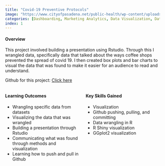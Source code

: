 ```yaml
---
title: "Covid-19 Preventive Protocols"
image: "https://www.cityofpasadena.net/public-health/wp-content/uploads/sites/32/Image-of-COVID-19-Virus-full.jpg"
categories: [Dashboarding, Marketing Analytics, Data Visualization, Data Wrangling, Customer Surveys]
index: 1
---
```


#### **Overview**  
This project involved building a presentation using Rstudio. Through this I wrangled data, specifically data that talked about the ways coffee shops prevented the spread of covid 19. I then created box plots and bar charts to visual the data that was found to make it easier for an audience to read and understand.

Github for this project: [Click here](https://github.com/Drewskiey11/Website-Project)

::: {.columns}
::: {.column width="50%"}
#### **Learning Outcomes**  
- Wrangling specific data from datasets
- Visualizing the data that was wrangled
- Building a presentation through Rstudio  
- Communicating what was found through methods and visualization  
- Learning how to push and pull in Github
:::
::: {.column width="50%"}
#### **Key Skills Gained**  
- Visualization   
- Github pushing, pulling, and committing 
- Data wrangling in R  
- R Shiny visualization  
- GGplot2 visualization
:::
:::